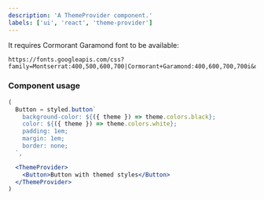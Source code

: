 ```yaml
---
description: 'A ThemeProvider component.'
labels: ['ui', 'react', 'theme-provider']
---
```



It requires Cormorant Garamond font to be available:

```
https://fonts.googleapis.com/css?family=Montserrat:400,500,600,700|Cormorant+Garamond:400,600,700,700i&display=swap
```

### Component usage
```jsx live
(
  Button = styled.button`
    background-color: ${({ theme }) => theme.colors.black};
    color: ${({ theme }) => theme.colors.white};
    padding: 1em;
    margin: 1em;
    border: none;
  `,

  <ThemeProvider>
    <Button>Button with themed styles</Button>
  </ThemeProvider>
)
```
